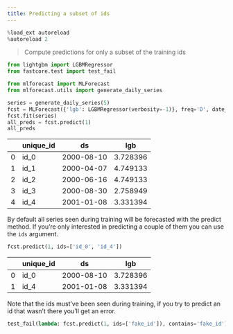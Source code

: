 ```yaml
---
title: Predicting a subset of ids
---
```



```python
%load_ext autoreload
%autoreload 2
```


> Compute predictions for only a subset of the training ids

```python
from lightgbm import LGBMRegressor
from fastcore.test import test_fail

from mlforecast import MLForecast
from mlforecast.utils import generate_daily_series
```


```python
series = generate_daily_series(5)
fcst = MLForecast({'lgb': LGBMRegressor(verbosity=-1)}, freq='D', date_features=['dayofweek'])
fcst.fit(series)
all_preds = fcst.predict(1)
all_preds
```

|     | unique_id | ds         | lgb      |
|-----|-----------|------------|----------|
| 0   | id_0      | 2000-08-10 | 3.728396 |
| 1   | id_1      | 2000-04-07 | 4.749133 |
| 2   | id_2      | 2000-06-16 | 4.749133 |
| 3   | id_3      | 2000-08-30 | 2.758949 |
| 4   | id_4      | 2001-01-08 | 3.331394 |

By default all series seen during training will be forecasted with the
predict method. If you’re only interested in predicting a couple of them
you can use the `ids` argument.

```python
fcst.predict(1, ids=['id_0', 'id_4'])
```

|     | unique_id | ds         | lgb      |
|-----|-----------|------------|----------|
| 0   | id_0      | 2000-08-10 | 3.728396 |
| 1   | id_4      | 2001-01-08 | 3.331394 |

Note that the ids must’ve been seen during training, if you try to
predict an id that wasn’t there you’ll get an error.

```python
test_fail(lambda: fcst.predict(1, ids=['fake_id']), contains='fake_id')
```

